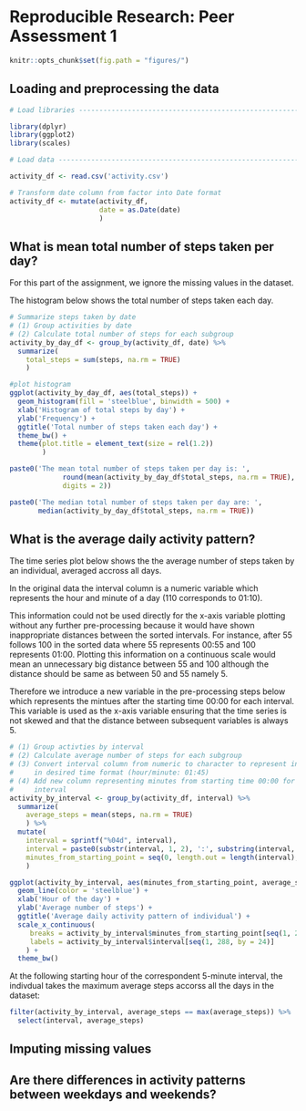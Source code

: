# Reproducible Research: Peer Assessment 1

```r
knitr::opts_chunk$set(fig.path = "figures/")
```

## Loading and preprocessing the data

```r

# Load libraries ---------------------------------------------------------------

library(dplyr)
library(ggplot2)
library(scales)

# Load data --------------------------------------------------------------------

activity_df <- read.csv('activity.csv')

# Transform date column from factor into Date format
activity_df <- mutate(activity_df,
                      date = as.Date(date)
                      )
```


## What is mean total number of steps taken per day?

For this part of the assignment, we ignore the missing values in the dataset.

The histogram below shows the total number of steps taken each day. 

```r

# Summarize steps taken by date
# (1) Group activities by date
# (2) Calculate total number of steps for each subgroup
activity_by_day_df <- group_by(activity_df, date) %>%
  summarize(
    total_steps = sum(steps, na.rm = TRUE)
    )

#plot histogram
ggplot(activity_by_day_df, aes(total_steps)) + 
  geom_histogram(fill = 'steelblue', binwidth = 500) +
  xlab('Histogram of total steps by day') +
  ylab('Frequency') +
  ggtitle('Total number of steps taken each day') +
  theme_bw() +
  theme(plot.title = element_text(size = rel(1.2))
        )
```

   
```r

paste0('The mean total number of steps taken per day is: ',
             round(mean(activity_by_day_df$total_steps, na.rm = TRUE),
             digits = 2))

paste0('The median total number of steps taken per day are: ',
       median(activity_by_day_df$total_steps, na.rm = TRUE))

```


## What is the average daily activity pattern?


The time series plot below shows the the average number of steps taken by an individual, averaged accross all days. 

In the original data the interval column is a numeric variable which represents the hour and minute of a day (110 corresponds to 01:10). 

This information could not be used directly for the x-axis variable plotting without any further pre-processing because it would have shown inappropriate distances between the sorted intervals. For instance, after 55 follows 100 in the sorted data where 55 represents 00:55 and 100 represents 01:00. Plotting this information on a continuous scale would mean an unnecessary big distance between 55 and 100 although the distance should be same as between 50 and 55 namely 5.

Therefore we introduce a new variable in the pre-processing steps below which represents the mintues after the starting time 00:00 for each interval. This variable is used as the x-axis variable ensuring that the time series is not skewed and that the distance between subsequent variables is always 5.


```r

# (1) Group activties by interval
# (2) Calculate average number of steps for each subgroup
# (3) Convert interval column from numeric to character to represent information
#     in desired time format (hour/minute: 01:45)
# (4) Add new column representing minutes from starting time 00:00 for each 
#     interval
activity_by_interval <- group_by(activity_df, interval) %>%
  summarize(
    average_steps = mean(steps, na.rm = TRUE)
    ) %>%
  mutate(
    interval = sprintf("%04d", interval),
    interval = paste0(substr(interval, 1, 2), ':', substring(interval, 3, 4)),
    minutes_from_starting_point = seq(0, length.out = length(interval), by = 5)
    )

ggplot(activity_by_interval, aes(minutes_from_starting_point, average_steps)) + 
  geom_line(color = 'steelblue') + 
  xlab('Hour of the day') +
  ylab('Average number of steps') +
  ggtitle('Average daily activity pattern of individual') +
  scale_x_continuous(
     breaks = activity_by_interval$minutes_from_starting_point[seq(1, 288, by = 24)],
     labels = activity_by_interval$interval[seq(1, 288, by = 24)]
    ) +
  theme_bw()


```


At the following starting hour of the correspondent 5-minute interval, the indivdual takes the maximum average steps accorss all the days in the dataset:

```r

filter(activity_by_interval, average_steps == max(average_steps)) %>%
  select(interval, average_steps)

```




## Imputing missing values



## Are there differences in activity patterns between weekdays and weekends?
